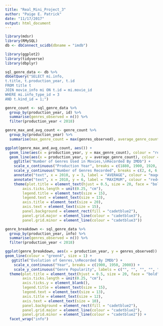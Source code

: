 ```yaml
---
title: "Real_Mini_Project_3"
author: "Paige E. Patrick"
date: "11/17/2017"
output: html_document
---
```


```r
library(mdsr)
library(RMySQL)
db <- dbConnect_scidb(dbname = "imdb")
```

```r
library(ggplot2)
library(tidyverse)
library(dbplyr)
```

```r
sql_genre_data <- db %>%
dbGetQuery("SELECT mi.info, 
t.title, t.production_year, t.id
FROM title t
JOIN movie_info mi ON t.id = mi.movie_id
WHERE mi.info_type_id = 3
AND t.kind_id = 1;")
```

```r
genre_count <- sql_genre_data %>%
  group_by(production_year, id) %>%
  summarise(genres_observed = n()) %>%
  filter(production_year < 2018)
```

```r
genre_max_and_avg_count <- genre_count %>%
  group_by(production_year) %>%
  summarise(max_genre_count = max(genres_observed), average_genre_count = mean(genres_observed))
```

```r
ggplot(genre_max_and_avg_count, aes()) + 
  geom_line(aes(x = production_year, y = max_genre_count), colour = "red4", size = 1.5) +
  geom_line(aes(x = production_year, y = average_genre_count), colour = "magenta4", size = 1.5) +
    ggtitle("Number of Genres Used in Movies,\nRecorded By IMDb") +
    scale_x_continuous("Production Year", breaks = c(1880, 1900, 1920, 1940, 1960, 1980, 2000, 2020)) +
    scale_y_continuous("Number of Genres Recorded", breaks = c(2, 4, 6, 8, 10, 12, 14)) +
    annotate("text", x = 2010, y = 3, label = "AVERAGE", colour = "magenta4", size = 7, face = "bold") +
    annotate("text", x = 2010, y = 6, label = "MAXIMUM", colour = "red4", size = 7, face = "bold") +
    theme(plot.title = element_text(hjust = 0.5, size = 20, face = "bold"), 
        axis.ticks.length = unit(0.25, "cm"),
        legend.title = element_text(size = 15), 
        legend.text = element_text(size = 13),
        axis.title = element_text(size = 20),
        axis.text = element_text(size = 15),
        panel.background = element_rect(fill = "cadetblue2"),
        panel.grid.major = element_line(colour = "cadetblue3"),
        panel.grid.minor = element_line(colour = "cadetblue3"))
```

```r
genre_breakdown <- sql_genre_data %>%
  group_by(production_year, info) %>%
  summarise(genres_observed = n()) %>%
  filter(production_year < 2018)
```

```r
ggplot(genre_breakdown, aes(x = production_year, y = genres_observed)) +
geom_line(colour = "green4", size = 1) +
   ggtitle("Evolution of Genres,\nRecorded By IMDb") +
    scale_x_continuous("Year", breaks = c(1900, 1950, 2000)) +
    scale_y_continuous("Genre Popularity", labels = c("", "", "", "", "")) + 
  theme(plot.title = element_text(hjust = 0.5, size = 20, face = "bold"), 
        axis.ticks.length = unit(0.25, "cm"),
        axis.ticks.y = element_blank(),
        legend.title = element_text(size = 15), 
        legend.text = element_text(size = 13),
        axis.title = element_text(size = 12),
        axis.text = element_text(size = 10),
        panel.background = element_rect(fill = "cadetblue2"),
        panel.grid.major = element_line(colour = "cadetblue2"),
        panel.grid.minor = element_line(colour = "cadetblue2")) +
  facet_wrap("info")
```








